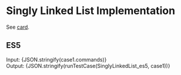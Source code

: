 


<Meta title="Linked List/Singly Linked List/Implementation" />

# Singly Linked List Implementation

See [card](https://leetcode.com/explore/learn/card/linked-list/209/singly-linked-list/1290/).

## ES5

<Canvas>
  <Story name="ES5" parameters={{ docs: { source: { code: es5solution } }}}>
    <div>
      <label>Input: </label>
      <span>{JSON.stringify(case1.commands)}</span>
    </div>
    <div>
      <label>Output: </label>
      <span>{JSON.stringify(runTestCase(SinglyLinkedList_es5, case1))}</span>
    </div>
  </Story>
</Canvas>